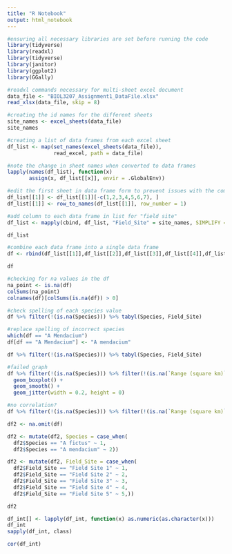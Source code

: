 ```yaml
---
title: "R Notebook"
output: html_notebook
---
```


```r
#ensuring all necessary libraries are set before running the code
library(tidyverse)
library(readxl)
library(tidyverse)
library(janitor)
library(ggplot2)
library(GGally)
```

```r
#readxl commands necessary for multi-sheet excel document
data_file <- "BIOL3207_Assignment1_DataFile.xlsx"
read_xlsx(data_file, skip = 8)
```

```r
#creating the id names for the different sheets
site_names <- excel_sheets(data_file)
site_names
```

```r
#creating a list of data frames from each excel sheet
df_list <- map(set_names(excel_sheets(data_file)),
               read_excel, path = data_file)

#note the change in sheet names when converted to data frames
lapply(names(df_list), function(x)
       assign(x, df_list[[x]], envir = .GlobalEnv))
```

```r
#edit the first sheet in data frame form to prevent issues with the comments within the excel document
df_list[[1]] <- df_list[[1]][-c(1,2,3,4,5,6,7), ]
df_list[[1]] <- row_to_names(df_list[[1]], row_number = 1)

#add column to each data frame in list for "field site"
df_list <- mapply(cbind, df_list, "Field_Site" = site_names, SIMPLIFY = F)

df_list
```

```r
#combine each data frame into a single data frame
df <- rbind(df_list[[1]],df_list[[2]],df_list[[3]],df_list[[4]],df_list[[5]])

df
```

```r
#checking for na values in the df
na_point <- is.na(df)
colSums(na_point)
colnames(df)[colSums(is.na(df)) > 0]
```

```r
#check spelling of each species value
df %>% filter(!(is.na(Species))) %>% tabyl(Species, Field_Site)
```

```r
#replace spelling of incorrect species
which(df == "A Mendacium")
df[df == "A Mendacium"] <- "A mendacium"
```

```r
df %>% filter(!(is.na(Species))) %>% tabyl(Species, Field_Site)
```

```r
#failed graph
df %>% filter(!(is.na(Species))) %>% filter(!(is.na(`Range (square km)`))) %>% ggplot(mapping = aes(x = Field_Site, y = `Range (square km)`, colour = Field_Site)) +
  geom_boxplot() +
  geom_smooth() +
  geom_jitter(width = 0.2, height = 0)
```

```r
#no correlation?
df %>% filter(!(is.na(Species))) %>% filter(!(is.na(`Range (square km)`))) %>% ggplot(mapping = aes(x = `Weight (kg)`, y = `Range (square km)`, colour = Field_Site)) + geom_point() + geom_smooth()
```

```r
df2 <- na.omit(df)

df2 <- mutate(df2, Species = case_when(
  df2$Species == "A fictus" ~ 1,
  df2$Species == "A mendacium" ~ 2))

df2 <- mutate(df2, Field_Site = case_when(
  df2$Field_Site == "Field Site 1" ~ 1,
  df2$Field_Site == "Field Site 2" ~ 2,
  df2$Field_Site == "Field Site 3" ~ 3,
  df2$Field_Site == "Field Site 4" ~ 4,
  df2$Field_Site == "Field Site 5" ~ 5,))

df2
```

```r
df_int[] <- lapply(df_int, function(x) as.numeric(as.character(x)))
df_int
sapply(df_int, class)
```

```r
cor(df_int)
```





















